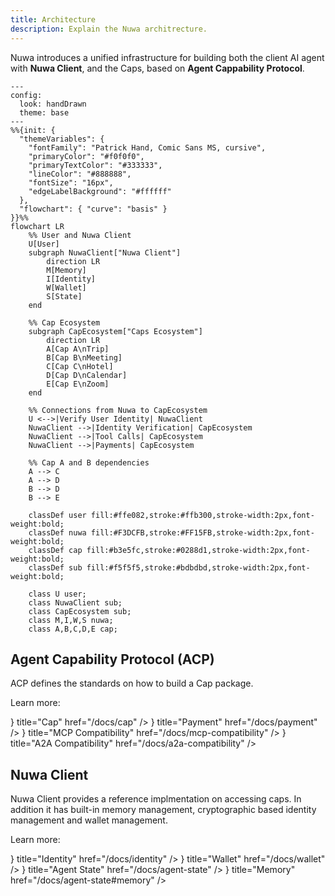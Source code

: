 ```yaml
---
title: Architecture
description: Explain the Nuwa architrecture.
---
```


Nuwa introduces a unified infrastructure for building both the client AI agent with **Nuwa Client**, and the Caps, based on **Agent Cappability Protocol**.


```mermaid
---
config:
  look: handDrawn
  theme: base
---
%%{init: {
  "themeVariables": {
    "fontFamily": "Patrick Hand, Comic Sans MS, cursive",
    "primaryColor": "#f0f0f0",
    "primaryTextColor": "#333333",
    "lineColor": "#888888",
    "fontSize": "16px",
    "edgeLabelBackground": "#ffffff"
  },
  "flowchart": { "curve": "basis" }
}}%%
flowchart LR
    %% User and Nuwa Client
    U[User]
    subgraph NuwaClient["Nuwa Client"]
        direction LR
        M[Memory]
        I[Identity]
        W[Wallet]
        S[State]
    end

    %% Cap Ecosystem
    subgraph CapEcosystem["Caps Ecosystem"]
        direction LR
        A[Cap A\nTrip]
        B[Cap B\nMeeting]
        C[Cap C\nHotel]
        D[Cap D\nCalendar]
        E[Cap E\nZoom]
    end

    %% Connections from Nuwa to CapEcosystem
    U <-->|Verify User Identity| NuwaClient
    NuwaClient -->|Identity Verification| CapEcosystem
    NuwaClient -->|Tool Calls| CapEcosystem
    NuwaClient -->|Payments| CapEcosystem

    %% Cap A and B dependencies
    A --> C
    A --> D
    B --> D
    B --> E

    classDef user fill:#ffe082,stroke:#ffb300,stroke-width:2px,font-weight:bold;
    classDef nuwa fill:#F3DCFB,stroke:#FF15FB,stroke-width:2px,font-weight:bold;
    classDef cap fill:#b3e5fc,stroke:#0288d1,stroke-width:2px,font-weight:bold;
    classDef sub fill:#f5f5f5,stroke:#bdbdbd,stroke-width:2px,font-weight:bold;

    class U user;
    class NuwaClient sub;
    class CapEcosystem sub;
    class M,I,W,S nuwa;
    class A,B,C,D,E cap;

```



## Agent Capability Protocol (ACP)

ACP defines the standards on how to build a Cap package.

Learn more:


<Cards num={2}>
  <Cards.Card icon={<MdExtension />} title="Cap" href="/docs/cap" />
  <Cards.Card icon={<FaMoneyBillWave />} title="Payment" href="/docs/payment" />
  <Cards.Card
    icon={<MdBuild />}
    title="MCP Compatibility"
    href="/docs/mcp-compatibility"
  />
  <Cards.Card
    icon={<FaRobot />}
    title="A2A Compatibility"
    href="/docs/a2a-compatibility"
  />
</Cards>

## Nuwa Client

Nuwa Client provides a reference implmentation on accessing caps. In addition it has built-in memory management, cryptographic based identity management and wallet management.

Learn more:


<Cards num={2}>
  <Cards.Card icon={<FaIdCard />} title="Identity" href="/docs/identity" />
  <Cards.Card icon={<FaWallet />} title="Wallet" href="/docs/wallet" />
  <Cards.Card
    icon={<MdOutlineSdStorage />}
    title="Agent State"
    href="/docs/agent-state"
  />
    <Cards.Card
    icon={<FaBrain />}
    title="Memory"
    href="/docs/agent-state#memory"
  />
</Cards>
